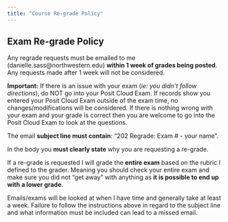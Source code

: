 ```yaml
---
title: "Course Re-grade Policy"
---
```


## Exam Re-grade Policy

Any regrade requests must be emailed to me (danielle.sass\@northwestern.edu) **within 1 week of grades being posted**. Any requests made after 1 week will not be considered.

**Important:** If there is an issue with your exam (*ie: you didn't follow directions*), do NOT go into your Posit Cloud Exam. If records show you entered your Posit Cloud Exam outside of the exam time, no changes/modifications will be considered. If there is nothing wrong with your exam and your grade is correct then you are welcome to go into the Posit Cloud Exam to look at the questions.

The email **subject line must contain**: "202 Regrade: Exam \# - your name".

In the body you **must clearly state** why you are requesting a re-grade.

If a re-grade is requested I will grade the **entire exam** based on the rubric I defined to the grader. Meaning you should check your entire exam and make sure you did not "get away" with anything as **it is possible to end up with a lower grade**.

Emails/exams will be looked at when I have time and generally take at least a week. Failure to follow the instructions above in regard to the subject line and what information must be included can lead to a missed email.
